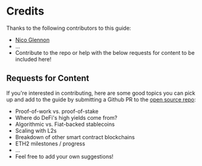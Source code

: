 # Credits

Thanks to the following contributors to this guide:

- [Nico Glennon](https://twitter.com/nicoglennon)
- ...
- Contribute to the repo or help with the below requests for content to be included here!

## Requests for Content

If you're interested in contributing, here are some good topics you can pick up and add to the guide by submitting a Github PR to the [open source repo](https://github.com/nicoglennon/primer):

- Proof-of-work vs. proof-of-stake
- Where do DeFi's high yields come from?
- Algorithmic vs. Fiat-backed stablecoins
- Scaling with L2s
- Breakdown of other smart contract blockchains
- ETH2 milestones / progress
- ...
- Feel free to add your own suggestions!
